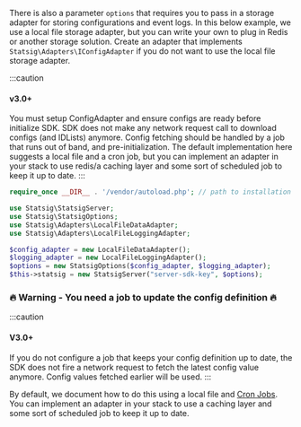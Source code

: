 There is also a parameter `options` that requires you to pass in a storage adapter for storing configurations and event logs. In this below example, we use a local file storage adapter, but you can write your own to plug in Redis or another storage solution. Create an adapter that implements `Statsig\Adapters\IConfigAdapter` if you do not want to use the local file storage adapter.

:::caution
#### v3.0+
You must setup ConfigAdapter and ensure configs are ready before initialize SDK. SDK does not make any network request call to download configs (and IDLists) anymore. 
Config fetching should be handled by a job that runs out of band, and pre-initialization.  The default implementation here suggests a local file and a cron job, but you can implement an adapter in your stack to use redis/a caching layer and some sort of scheduled job to keep it up to date.
:::

```php
require_once __DIR__ . '/vendor/autoload.php'; // path to installation folder

use Statsig\StatsigServer;
use Statsig\StatsigOptions;
use Statsig\Adapters\LocalFileDataAdapter;
use Statsig\Adapters\LocalFileLoggingAdapter;

$config_adapter = new LocalFileDataAdapter();
$logging_adapter = new LocalFileLoggingAdapter();
$options = new StatsigOptions($config_adapter, $logging_adapter);
$this->statsig = new StatsigServer("server-sdk-key", $options);
```

### 🔥 Warning - You need a job to update the config definition 🔥

:::caution
#### V3.0+
If you do not configure a job that keeps your config definition up to date, the SDK does not fire a network request to fetch the latest config value anymore.  Config values fetched earlier will be used.
:::

By default, we document how to do this using a local file and [Cron Jobs](#cron-jobs).  You can implement an adapter in your stack to use a caching layer and some sort of scheduled job to keep it up to date.
